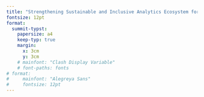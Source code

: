 ```yaml
---
title: "Strengthening Sustainable and Inclusive Analytics Ecosystem for Epidemic Preparedness"
fontsize: 12pt
format: 
  summit-typst:
    papersize: a4
    keep-typ: true
    margin:
      x: 3cm
      y: 3cm
    # mainfont: "Clash Display Variable"
    # font-paths: fonts
# format:
#     mainfont: "Alegreya Sans"
#     fontsize: 12pt     
---
```


```{=typst}
= Introduction
In on this report, we will explore the
various factors that influence _fluid
dynamics_ in glaciers and how they
contribute to the formation and
behaviour of these natural structures.

+ The climate
  - Temperature
  - Precipitation
+ The topography
+ The geology

Glaciers as the the one shown in glaciers will cease to exist if we don't take action soon!

= Methods
We follow the glacier melting models established in @harry.


The equation $ Q = rho A v + "time offset" $ defines the glacial flow rate.

Total displaced soil by glacial flow:

$ 
  7.32 beta + sum_(i=0)^nabla (Q_i (a_i - epsilon)) / 2 
$

$
  v := vec(x_1, x_2, x_3)
$
#text(font: "Clash Display Variable")[

= Background
In the case of glaciers, fluid dynamics principles can be used to understand how the movement and behavious of the ice is influenced by factors such as temperature, pressure, and the presence of other fluids (such as water).
]

= Progress
Now we are out of the content block above this text should be the standard document text again.

#set text(font: "Clash Display Variable")

#set page(
  paper: "a6",
  margin: (x: 1.8cm, y: 3cm)
)
#set text(
  size: 8pt
)
#set par(
  justify: true,
  leading: 0.52em,
)


= Introduction
In this report, we will explore the
various factors that influence fluid
dynamics in glaciers and how they
contribute to the formation and
behaviour of these natural structures.

...

#align(top + right)[
  #image("wave.svg", width: 10cm),
]

// #show "epiverse": name => box[
//   #box(image(
//     "logo.svg",
//     height: 1em,
//   ))
//   #name
// ]

In epiverse the skies are blue


#bibliography("bib.yaml")


// ===========================

// #set page(height: 120pt)
// Though left in the beginning ...

// #align(right + bottom)[
//   ... they were right in the end, \
//   and with addition had gotten, \
//   the paragraph to the bottom!
// ]

// #set page(margin: 0pt)

// #box(
//     inset: (top: 0pt, left: 0pt),
//     image("wave.svg", width: 70%, height: 100pt)
// )

// #align(center, block[
//   #set align(left)
//   Though centered together \
//   alone \
//   we \
//   are \
//   left.
// ])

// #box(
//     inset: (bottom: 0pt, right: 0pt),
//     image("wave.svg", width: 70%, height: 50pt)
// )

// #image("logo.svg")
// #align(left, image("wave.svg"))
// #set page(footer: context [
//   *Fun Typography Club*
//   #h(1fr)
//   #let (num,) = counter(page).get()
//   #let circles = num * (
//     box(circle(
//       radius: 2pt,
//       fill: navy,
//     )),
//   )
//   #box(
//     inset: (bottom: 1pt),
//     circles.join(h(1pt))
//   )
// ])

// #set rect(
//   width: 100%,
//   height: 100%,
//   inset: 4pt,
// )

// #set page(
//   // paper: "iso-b7",
//   header: rect(fill: aqua)[Header],
//   footer: rect(fill: aqua)[Footer],
//   number-align: center,
// )

// #rect(fill: aqua.lighten(40%))
```